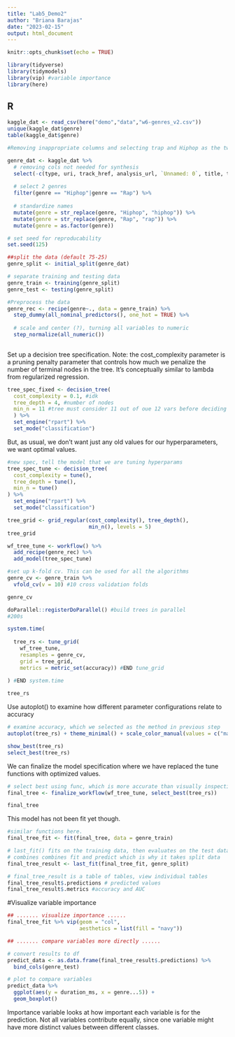 ```yaml
---
title: "Lab5_Demo2"
author: "Briana Barajas"
date: "2023-02-15"
output: html_document
---
```


```r
knitr::opts_chunk$set(echo = TRUE)
```

```r
library(tidyverse)
library(tidymodels)
library(vip) #variable importance
library(here)
```

## R

```r
kaggle_dat <- read_csv(here("demo","data","w6-genres_v2.csv"))
unique(kaggle_dat$genre)
table(kaggle_dat$genre)

#Removing inappropriate columns and selecting trap and Hiphop as the two genres here and making case consistent

genre_dat <- kaggle_dat %>%
  # removing cols not needed for synthesis
  select(-c(type, uri, track_href, analysis_url, `Unnamed: 0`, title, tempo, id, song_name)) %>%
  
  # select 2 genres
  filter(genre == "Hiphop"|genre == "Rap") %>%
  
  # standardize names
  mutate(genre = str_replace(genre, "Hiphop", "hiphop")) %>%
  mutate(genre = str_replace(genre, "Rap", "rap")) %>%
  mutate(genre = as.factor(genre))
```

```r
# set seed for reproducability
set.seed(125)

##split the data (default 75-25)
genre_split <- initial_split(genre_dat)

# separate training and testing data
genre_train <- training(genre_split)
genre_test <- testing(genre_split)
```

```r
#Preprocess the data
genre_rec <- recipe(genre~., data = genre_train) %>% 
  step_dummy(all_nominal_predictors(), one_hot = TRUE) %>%
  
  # scale and center (?), turning all variables to numeric
  step_normalize(all_numeric())
  
```

Set up a decision tree specification. Note: the cost_complexity parameter is a pruning penalty parameter that controls how much we penalize the number of terminal nodes in the tree. It's conceptually similar to lambda from regularized regression.

```r
tree_spec_fixed <- decision_tree(
  cost_complexity = 0.1, #idk
  tree_depth = 4, #number of nodes
  min_n = 11 #tree must consider 11 out of oue 12 vars before deciding how to split
  ) %>% 
  set_engine("rpart") %>% 
  set_mode("classification")
```

But, as usual, we don't want just any old values for our hyperparameters, we want optimal values.

```r
#new spec, tell the model that we are tuning hyperparams
tree_spec_tune <- decision_tree(
  cost_complexity = tune(),
  tree_depth = tune(),
  min_n = tune()
) %>% 
  set_engine("rpart") %>% 
  set_mode("classification")

tree_grid <- grid_regular(cost_complexity(), tree_depth(),
                          min_n(), levels = 5)
tree_grid
```

```r
wf_tree_tune <- workflow() %>% 
  add_recipe(genre_rec) %>% 
  add_model(tree_spec_tune)
```

```r
#set up k-fold cv. This can be used for all the algorithms
genre_cv <- genre_train %>% 
  vfold_cv(v = 10) #10 cross validation folds

genre_cv
```

```r
doParallel::registerDoParallel() #build trees in parallel
#200s

system.time(
  
  tree_rs <- tune_grid(
    wf_tree_tune,
    resamples = genre_cv,
    grid = tree_grid,
    metrics = metric_set(accuracy)) #END tune_grid
  
) #END system.time

tree_rs
```

Use autoplot() to examine how different parameter configurations relate to accuracy

```r
# examine accuracy, which we selected as the method in previous step
autoplot(tree_rs) + theme_minimal() + scale_color_manual(values = c("maroon", "orchid2", "red2", "midnightblue", "magenta3"))
```

```r
show_best(tree_rs)
select_best(tree_rs)
```

We can finalize the model specification where we have replaced the tune functions with optimized values.

```r
# select best using func, which is more accurate than visually inspecting the plot
final_tree <- finalize_workflow(wf_tree_tune, select_best(tree_rs))

final_tree
```

This model has not been fit yet though.

```r
#similar functions here.
final_tree_fit <- fit(final_tree, data = genre_train)

# last_fit() fits on the training data, then evaluates on the test data
# combines combines fit and predict which is why it takes split data
final_tree_result <- last_fit(final_tree_fit, genre_split)

# final_tree_result is a table of tables, view individual tables
final_tree_result$.predictions # predicted values
final_tree_result$.metrics #accuracy and AUC 

```

#Visualize variable importance

```r
## ....... visualize importance ......
final_tree_fit %>% vip(geom = "col", 
                       aesthetics = list(fill = "navy"))

## ....... compare variables more directly ......

# convert results to df
predict_data <- as.data.frame(final_tree_result$.predictions) %>% 
  bind_cols(genre_test)

# plot to compare variables
predict_data %>% 
  ggplot(aes(y = duration_ms, x = genre...5)) +
  geom_boxplot()

```

Importance variable looks at how important each variable is for the prediction. Not all variables contribute equally, since one variable might have more distinct values between different classes.
